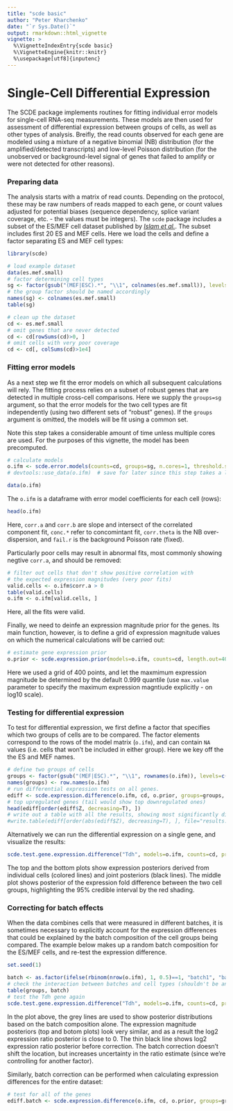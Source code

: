 ```yaml
---
title: "scde basic"
author: "Peter Kharchenko"
date: "`r Sys.Date()`"
output: rmarkdown::html_vignette
vignette: >
  %\VignetteIndexEntry{scde basic}
  %\VignetteEngine{knitr::knitr}
  %\usepackage[utf8]{inputenc}
---
```


# Single-Cell Differential Expression

The SCDE package implements routines for fitting individual error models for single-cell RNA-seq measurements. These models are then used for assessment of differential expression between groups of cells, as well as other types of analysis. Breifly, the read counts observed for each gene are modeled using a mixture of a negative binomial (NB) distribution (for the amplified/detected transcripts) and low-level Poisson distribution (for the unobserved or background-level signal of genes that failed to amplify or were not detected for other reasons). 

### Preparing data

The analysis starts with a matrix of read counts. Depending on the protocol, these may be raw numbers of reads mapped to each gene, or count values adjusted for potential biases (sequence dependency, splice variant coverage, etc. - the values must be integers). The `scde` package includes a subset of the ES/MEF cell dataset published by [_Islam et al._](http://www.ncbi.nlm.nih.gov/pubmed/?term=24363023). The subset includes first 20 ES and MEF cells. Here we load the cells and define a factor separating ES and MEF cell types:
```r
library(scde)
```

```r
# load example dataset
data(es.mef.small)
# factor determining cell types
sg <- factor(gsub("(MEF|ESC).*", "\\1", colnames(es.mef.small)), levels=c("ESC", "MEF"))
# the group factor should be named accordingly
names(sg) <- colnames(es.mef.small)  
table(sg)

# clean up the dataset
cd <- es.mef.small
# omit genes that are never detected
cd <- cd[rowSums(cd)>0, ]
# omit cells with very poor coverage
cd <- cd[, colSums(cd)>1e4]
```
### Fitting error models

As a next step we fit the error models on which all subsequent calculations will rely. The fitting process relies on a subset of robust genes that are detected in multiple cross-cell comparisons. Here we supply the `groups=sg` argument, so that the error models for the two cell types are fit independently (using two different sets of "robust" genes). If the `groups` argument is omitted, the models will be fit using a common set.

Note this step takes a considerable amount of time unless multiple cores are used. For the purposes of this vignette, the model has been precomputed. 
```r
# calculate models
o.ifm <- scde.error.models(counts=cd, groups=sg, n.cores=1, threshold.segmentation=T, save.crossfit.plots=F, save.model.plots=F, verbose=1)
# devtools::use_data(o.ifm)  # save for later since this step takes a long time
```

```r
data(o.ifm)
```

The `o.ifm` is a dataframe with error model coefficients for each cell (rows):
```r
head(o.ifm)
```

Here, `corr.a` and `corr.b` are slope and intersect of the correlated component fit, `conc.*` refer to concomintant fit, `corr.theta` is the NB over-dispersion, and `fail.r` is the background Poisson rate (fixed).

Particularly poor cells may result in abnormal fits, most commonly showing negtive `corr.a`, and should be removed:
```r
# filter out cells that don't show positive correlation with
# the expected expression magnitudes (very poor fits)
valid.cells <- o.ifm$corr.a > 0
table(valid.cells)
o.ifm <- o.ifm[valid.cells, ]
```
Here, all the fits were valid.

Finally, we need to deinfe an expression magnitude prior for the genes. Its main function, however, is to define a grid of expression magnitude values on which the numerical calculations will be carried out:
```r
# estimate gene expression prior
o.prior <- scde.expression.prior(models=o.ifm, counts=cd, length.out=400, show.plot=F)
```
Here we used a grid of 400 points, and let the maxmimum expression magnitude be determined by the default 0.999 quantile (use `max.value` parameter to specify the maximum expression magntiude explicitly - on log10 scale).

### Testing for differential expression

To test for differential expression, we first define a factor that specifies which two groups of cells are to be compared. The factor elements correspond to the rows of the model matrix (`o.ifm`), and can contain `NA` values (i.e. cells that won't be included in either group). Here we key off the the ES and MEF names.
```r
# define two groups of cells
groups <- factor(gsub("(MEF|ESC).*", "\\1", rownames(o.ifm)), levels=c("ESC", "MEF"))
names(groups) <- row.names(o.ifm)
# run differential expression tests on all genes.
ediff <- scde.expression.difference(o.ifm, cd, o.prior, groups=groups, n.randomizations=100, n.cores=1, verbose=1)
# top upregulated genes (tail would show top downregulated ones)
head(ediff[order(ediff$Z, decreasing=T), ])
# write out a table with all the results, showing most significantly different genes (in both directions) on top
#write.table(ediff[order(abs(ediff$Z), decreasing=T), ], file="results.txt", row.names=T, col.names=T, sep="\t", quote=F)
```
Alternatively we can run the differential expression on a single gene, and visualize the results:
```r
scde.test.gene.expression.difference("Tdh", models=o.ifm, counts=cd, prior=o.prior)
```
The top and the bottom plots show expression posteriors derived from individual cells (colored lines) and joint posteriors (black lines). The middle plot shows posterior of the expression fold difference between the two cell groups, highlighting the 95% credible interval by the red shading.

### Correcting for batch effects

When the data combines cells that were measured in different batches, it is sometimes necessary to explicitly account for the expression differences that could be explained by the batch composition of the cell groups being compared. 
The example below makes up a random batch composition for the ES/MEF cells, and re-test the expression difference.
```r
set.seed(1)
```
```r
batch <- as.factor(ifelse(rbinom(nrow(o.ifm), 1, 0.5)==1, "batch1", "batch2"))
# check the interaction between batches and cell types (shouldn't be any)
table(groups, batch)
# test the Tdh gene again
scde.test.gene.expression.difference("Tdh", models=o.ifm, counts=cd, prior=o.prior, batch=batch)
```
In the plot above, the grey lines are used to show posterior distributions based on the batch composition alone. The expression magnitude posteriors (top and botom plots) look very similar, and as a result the log2 expression ratio posterior is close to 0. The thin black line shows log2 expression ratio posterior before correction. The batch correction doesn't shift the location, but increases uncertainty in the ratio estimate (since we're controlling for another factor).

Similarly, batch correction can be performed when calculating expression differences for the entire dataset:
```r
# test for all of the genes
ediff.batch <- scde.expression.difference(o.ifm, cd, o.prior, groups=groups, batch=batch, n.randomizations=100, n.cores=1, return.posteriors=T, verbose=1)
```
